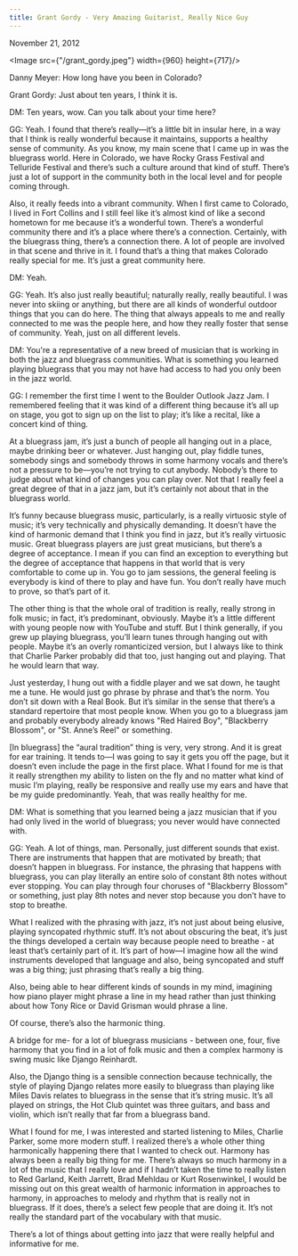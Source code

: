 ```yaml
---
title: Grant Gordy - Very Amazing Guitarist, Really Nice Guy 
---
```

November 21, 2012

<Image src={"/grant_gordy.jpeg"} width={960} height={717}/>

Danny Meyer: How long have you been in Colorado?

Grant Gordy: Just about ten years, I think it is.

DM: Ten years, wow. Can you talk about your time here?

GG: Yeah. I found that there’s really—it’s a little bit in insular here, in a way that I think is really wonderful because it maintains, supports a healthy sense of community. As you know, my main scene that I came up in was the bluegrass world. Here in Colorado, we have Rocky Grass Festival and Telluride Festival and there’s such a culture around that kind of stuff. There’s just a lot of support in the community both in the local level and for people coming through.

Also, it really feeds into a vibrant community. When I first came to Colorado, I lived in Fort Collins and I still feel like it’s almost kind of like a second hometown for me because it’s a wonderful town. There’s a wonderful community there and it’s a place where there’s a connection. Certainly, with the bluegrass thing, there’s a connection there. A lot of people are involved in that scene and thrive in it. I found that’s a thing that makes Colorado really special for me. It’s just a great community here.

DM: Yeah.

GG: Yeah. It’s also just really beautiful; naturally really, really beautiful. I was never into skiing or anything, but there are all kinds of wonderful outdoor things that you can do here. The thing that always appeals to me and really connected to me was the people here, and how they really foster that sense of community. Yeah, just on all different levels.

DM: You're a representative of a new breed of musician that is working in both the jazz and bluegrass communities. What is something you learned playing bluegrass that you may not have had access to had you only been in the jazz world.

GG: I remember the first time I went to the Boulder Outlook Jazz Jam. I remembered feeling that it was kind of a different thing because it’s all up on stage, you got to sign up on the list to play; it’s like a recital, like a concert kind of thing.

At a bluegrass jam, it’s just a bunch of people all hanging out in a place, maybe drinking beer or whatever. Just hanging out, play fiddle tunes, somebody sings and somebody throws in some harmony vocals and there’s not a pressure to be—you’re not trying to cut anybody. Nobody’s there to judge about what kind of changes you can play over. Not that I really feel a great degree of that in a jazz jam, but it’s certainly not about that in the bluegrass world.

It’s funny because bluegrass music, particularly, is a really virtuosic style of music; it’s very technically and physically demanding. It doesn’t have the kind of harmonic demand that I think you find in jazz, but it’s really virtuosic music. Great bluegrass players are just great musicians, but there’s a degree of acceptance. I mean if you can find an exception to everything but the degree of acceptance that happens in that world that is very comfortable to come up in. You go to jam sessions, the general feeling is everybody is kind of there to play and have fun. You don’t really have much to prove, so that’s part of it.

The other thing is that the whole oral of tradition is really, really strong in folk music; in fact, it’s predominant, obviously. Maybe it’s a little different with young people now with YouTube and stuff. But I think generally, if you grew up playing bluegrass, you’ll learn tunes through hanging out with people. Maybe it’s an overly romanticized version, but I always like to think that Charlie Parker probably did that too, just hanging out and playing. That he would learn that way.

Just yesterday, I hung out with a fiddle player and we sat down, he taught me a tune. He would just go phrase by phrase and that’s the norm. You don’t sit down with a Real Book. But it’s similar in the sense that there’s a standard repertoire that most people know. When you go to a bluegrass jam and probably everybody already knows "Red Haired Boy", "Blackberry Blossom", or "St. Anne’s Reel" or something.  

[In bluegrass] the “aural tradition” thing is very, very strong. And it is great for ear training. It tends to—I was going to say it gets you off the page, but it doesn’t even include the page in the first place. What I found for me is that it really strengthen my ability to listen on the fly and no matter what kind of music I’m playing, really be responsive and really use my ears and have that be my guide predominantly. Yeah, that was really healthy for me.

DM: What is something that you learned being a jazz musician that if you had only lived in the world of bluegrass; you never would have connected with.

GG: Yeah.  A lot of things, man. Personally, just different sounds that exist. There are instruments that happen that are motivated by breath; that doesn’t happen in bluegrass. For instance, the phrasing that happens with bluegrass, you can play literally an entire solo of constant 8th notes without ever stopping. You can play through four choruses of "Blackberry Blossom" or something, just play 8th notes and never stop because you don’t have to stop to breathe.

What I realized with the phrasing with jazz, it’s not just about being elusive, playing syncopated rhythmic stuff. It’s not about obscuring the beat, it’s just the things developed a certain way because people need to breathe - at least that’s certainly part of it. It’s part of how—I imagine how all the wind instruments developed that language and also, being syncopated and stuff was a big thing; just phrasing that’s really a big thing.

Also, being able to hear different kinds of sounds in my mind, imagining how piano player might phrase a line in my head rather than just thinking about how Tony Rice or David Grisman would phrase a line.

Of course, there’s also the harmonic thing.

A bridge for me- for a lot of bluegrass musicians - between one, four, five harmony that you find in a lot of folk music and then a complex harmony is swing music like Django Reinhardt.

Also, the Django thing is a sensible connection because technically, the style of playing Django relates more easily to bluegrass than playing like Miles Davis relates to bluegrass in the sense that it’s string music. It’s all played on strings, the Hot Club quintet was three guitars, and bass and violin, which isn’t really that far from a bluegrass band.

What I found for me, I was interested and started listening to Miles, Charlie Parker, some more modern stuff. I realized there’s a whole other thing harmonically happening there that I wanted to check out. Harmony has always been a really big thing for me. There’s always so much harmony in a lot of the music that I really love and if I hadn’t taken the time to really listen to Red Garland, Keith Jarrett, Brad Mehldau or Kurt Rosenwinkel, I would be missing out on this great wealth of harmonic information in approaches to harmony, in approaches to melody and rhythm that is really not in bluegrass. If it does, there’s a select few people that are doing it. It’s not really the standard part of the vocabulary with that music.

There’s a lot of things about getting into jazz that were really helpful and informative for me.

